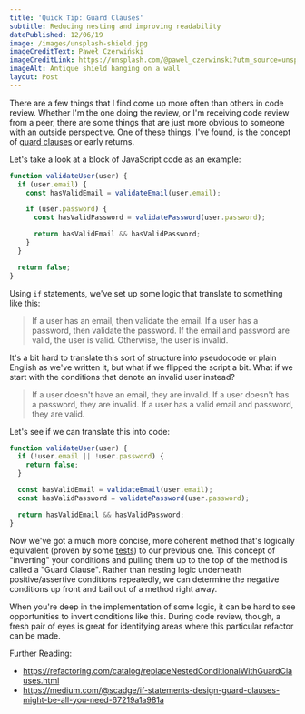 ```yaml
---
title: 'Quick Tip: Guard Clauses'
subtitle: Reducing nesting and improving readability
datePublished: 12/06/19
image: /images/unsplash-shield.jpg
imageCreditText: Paweł Czerwiński
imageCreditLink: https://unsplash.com/@pawel_czerwinski?utm_source=unsplash&utm_medium=referral&utm_content=creditCopyText
imageAlt: Antique shield hanging on a wall
layout: Post
---
```


There are a few things that I find come up more often than others in code review. Whether I'm the one doing the review, or I'm receiving code review from a peer, there are some things that are just more obvious to someone with an outside perspective. One of these things, I've found, is the concept of [guard clauses](https://wiki.c2.com/?GuardClause) or early returns.

Let's take a look at a block of JavaScript code as an example:

```js
function validateUser(user) {
  if (user.email) {
    const hasValidEmail = validateEmail(user.email);

    if (user.password) {
      const hasValidPassword = validatePassword(user.password);

      return hasValidEmail && hasValidPassword;
    }
  }

  return false;
}
```

Using `if` statements, we've set up some logic that translate to something like this:

> If a user has an email, then validate the email. If a user has a password, then validate the password. If the email and password are valid, the user is valid. Otherwise, the user is invalid.

It's a bit hard to translate this sort of structure into pseudocode or plain English as we've written it, but what if we flipped the script a bit. What if we start with the conditions that denote an invalid user instead?

> If a user doesn't have an email, they are invalid. If a user doesn't has a password, they are invalid. If a user has a valid email and password, they are valid.

Let's see if we can translate this into code:

```js
function validateUser(user) {
  if (!user.email || !user.password) {
    return false;
  }

  const hasValidEmail = validateEmail(user.email);
  const hasValidPassword = validatePassword(user.password);

  return hasValidEmail && hasValidPassword;
}
```

Now we've got a much more concise, more coherent method that's logically equivalent (proven by some [tests](https://codesandbox.io/s/guard-clause-tests-f0ehr)) to our previous one. This concept of "inverting" your conditions and pulling them up to the top of the method is called a "Guard Clause". Rather than nesting logic underneath positive/assertive conditions repeatedly, we can determine the negative conditions up front and bail out of a method right away.

When you're deep in the implementation of some logic, it can be hard to see opportunities to invert conditions like this. During code review, though, a fresh pair of eyes is great for identifying areas where this particular refactor can be made.

Further Reading:

- https://refactoring.com/catalog/replaceNestedConditionalWithGuardClauses.html
- https://medium.com/@scadge/if-statements-design-guard-clauses-might-be-all-you-need-67219a1a981a
